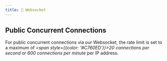```yaml
---
title: 🔌 Websocket
---
```


## Public Concurrent Connections

For public concurrent connections via our Websocket, the rate limit is set to a maximum of _<span style={{color: '#C760ED'}}>20 connections per second or 600 connections per minute</span>_ per IP address.
